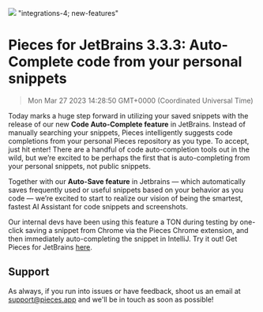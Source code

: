 ![](https://uploads-ssl.webflow.com/6143afec68f555387049efb3/630d7294cca57f01bb606e56_ezgif_com-gif-maker22_cfe8e9eab2c36a95b7382e30feb52731_2000.png)
"integrations-4; new-features"
# Pieces for JetBrains 3.3.3: Auto-Complete code from your personal snippets
> Mon Mar 27 2023 14:28:50 GMT+0000 (Coordinated Universal Time)

Today marks a huge step forward in utilizing your saved snippets with the release of our new <strong>Code Auto-Complete feature</strong> in JetBrains. Instead of manually searching your snippets, Pieces intelligently suggests code completions from your personal Pieces repository as you type. To accept, just hit enter!
There are a handful of code auto-completion tools out in the wild, but we’re excited to be perhaps the first that is auto-completing from your personal snippets, not public snippets.

Together with our <strong>Auto-Save feature</strong> in Jetbrains — which automatically saves frequently used or useful snippets based on your behavior as you code — we’re excited to start to realize our vision of being the smartest, fastest AI Assistant for code snippets and screenshots.

Our internal devs have been using this feature a TON during testing by one-click saving a snippet from Chrome via the Pieces Chrome extension, and then immediately auto-completing the snippet in IntelliJ.
Try it out! Get Pieces for JetBrains <a href="https://plugins.jetbrains.com/plugin/17328-pieces" target="_blank" rel="noopener noreferrer">here</a>.

## Support
As always, if you run into issues or have feedback, shoot us an email at support@pieces.app and we'll be in touch as soon as possible!
